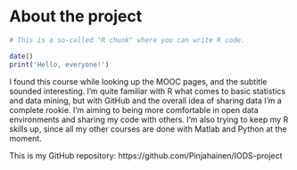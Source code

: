 
# About the project

```r
# This is a so-called "R chunk" where you can write R code.

date()
print('Hello, everyone!')
```

I found this course while looking up the MOOC pages, and the subtitle sounded interesting. I'm quite familiar with R what comes to basic statistics and data mining, but with GitHub and the overall idea of sharing data I'm a complete rookie. I'm aiming to being more comfortable in open data environments and sharing my code with others. I'm also trying to keep my R skills up, since all my other courses are done with Matlab and Python at the moment.

This is my GitHub repository:
https://github.com/Pinjahainen/IODS-project
